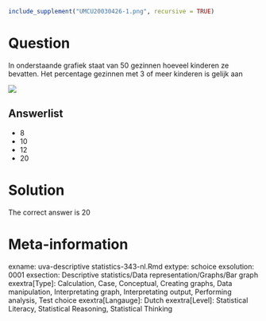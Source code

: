 ```r
include_supplement("UMCU20030426-1.png", recursive = TRUE)
```
Question
========

In onderstaande grafiek staat van 50 gezinnen hoeveel kinderen ze bevatten. Het percentage gezinnen met 3 of meer kinderen is gelijk aan 


 ![](UMCU20030426-1.png) 

Answerlist
----------
* 8
* 10
* 12
* 20

Solution
========

The correct answer is  20 

Meta-information
================
exname: uva-descriptive statistics-343-nl.Rmd 
extype: schoice 
exsolution: 0001 
exsection: Descriptive statistics/Data representation/Graphs/Bar graph
exextra[Type]: Calculation, Case, Conceptual, Creating graphs, Data manipulation, Interpretating graph, Interpretating output, Performing analysis, Test choice 
exextra[Langauge]: Dutch 
exextra[Level]: Statistical Literacy, Statistical Reasoning, Statistical Thinking 

